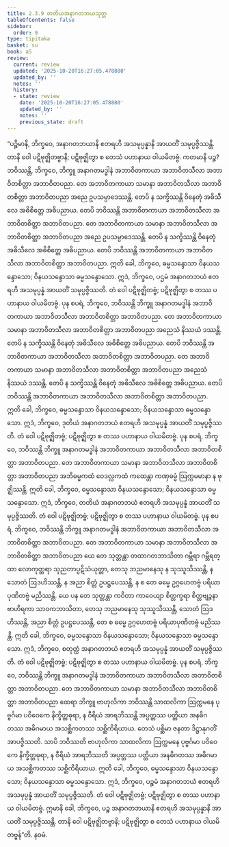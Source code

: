 ```yaml
---
title: 2.3.9 တတိယအနာဂတဘယသုတ္တ
tableOfContents: false
sidebar:
  order: 9
type: tipitaka
basket: su
book: a5
review:
  current: review
  updated: '2025-10-20T16:27:05.478880'
  updated_by: ''
  notes: ''
  history:
  - state: review
    date: '2025-10-20T16:27:05.478880'
    updated_by: ''
    notes: ''
    previous_state: draft
---
```



<DynamicBreadcrumb />


<ReviewStatus review={frontmatter.review} showDetails={true} />

<HypothesisAnnotation frontmatter={frontmatter} />

<Division number="79" book="a5" e="ch" v="16" p="93">

<Paragraph number="513" book="a5">
“ပဉ္စိမာနိ, ဘိက္ခဝေ, အနာဂတဘယာနိ ဧတရဟိ အသမုပ္ပန္နာနိ အာယတိံ သမုပ္ပဇ္ဇိဿန္တိ. တာနိ ဝေါ ပဋိဗုဇ္ဈိတဗ္ဗာနိ; ပဋိဗုဇ္ဈိတွာ စ တေသံ ပဟာနာယ ဝါယမိတဗ္ဗံ.
</Paragraph>

<Paragraph number="514" book="a5">
ကတမာနိ ပဉ္စ? ဘဝိဿန္တိ, ဘိက္ခဝေ, ဘိက္ခူ အနာဂတမဒ္ဓါနံ အဘာဝိတကာယာ အဘာဝိတသီလာ အဘာဝိတစိတ္တာ အဘာဝိတပညာ. တေ အဘာဝိတကာယာ သမာနာ အဘာဝိတသီလာ အဘာဝိတစိတ္တာ အဘာဝိတပညာ အညေ ဥပသမ္ပာဒေဿန္တိ. တေပိ န သက္ခိဿန္တိ ဝိနေတုံ အဓိသီလေ အဓိစိတ္တေ အဓိပညာယ. တေပိ ဘဝိဿန္တိ အဘာဝိတကာယာ အဘာဝိတသီလာ အဘာဝိတစိတ္တာ အဘာဝိတပညာ. တေ အဘာဝိတကာယာ သမာနာ အဘာဝိတသီလာ အဘာဝိတစိတ္တာ အဘာဝိတပညာ အညေ ဥပသမ္ပာဒေဿန္တိ. တေပိ န သက္ခိဿန္တိ ဝိနေတုံ အဓိသီလေ အဓိစိတ္တေ အဓိပညာယ. တေပိ ဘဝိဿန္တိ အဘာဝိတကာယာ အဘာဝိတသီလာ အဘာဝိတစိတ္တာ အဘာဝိတပညာ. ဣတိ ခေါ, ဘိက္ခဝေ, ဓမ္မသန္ဒောသာ ဝိနယသန္ဒောသော; ဝိနယသန္ဒောသာ ဓမ္မသန္ဒောသော. ဣဒံ, ဘိက္ခဝေ, ပဌမံ အနာဂတဘယံ ဧတရဟိ အသမုပ္ပန္နံ အာယတိံ သမုပ္ပဇ္ဇိဿတိ. တံ ဝေါ ပဋိဗုဇ္ဈိတဗ္ဗံ; ပဋိဗုဇ္ဈိတွာ စ တဿ ပဟာနာယ ဝါယမိတဗ္ဗံ.
</Paragraph>

<Paragraph number="515" book="a5">
ပုန စပရံ, ဘိက္ခဝေ, ဘဝိဿန္တိ ဘိက္ခူ အနာဂတမဒ္ဓါနံ အဘာဝိတကာယာ အဘာဝိတသီလာ အဘာဝိတစိတ္တာ အဘာဝိတပညာ. တေ အဘာဝိတကာယာ သမာနာ အဘာဝိတသီလာ အဘာဝိတစိတ္တာ အဘာဝိတပညာ အညေသံ နိဿယံ ဒဿန္တိ. တေပိ န သက္ခိဿန္တိ ဝိနေတုံ အဓိသီလေ အဓိစိတ္တေ အဓိပညာယ. တေပိ ဘဝိဿန္တိ အဘာဝိတကာယာ အဘာဝိတသီလာ အဘာဝိတစိတ္တာ အဘာဝိတပညာ. တေ အဘာဝိတကာယာ သမာနာ အဘာဝိတသီလာ အဘာဝိတစိတ္တာ အဘာဝိတပညာ အညေသံ နိဿယံ ဒဿန္တိ. တေပိ န သက္ခိဿန္တိ ဝိနေတုံ အဓိသီလေ အဓိစိတ္တေ အဓိပညာယ. တေပိ ဘဝိဿန္တိ အဘာဝိတကာယာ အဘာဝိတသီလာ အဘာဝိတစိတ္တာ အဘာဝိတပညာ. ဣတိ ခေါ, ဘိက္ခဝေ, ဓမ္မသန္ဒောသာ ဝိနယသန္ဒောသော; ဝိနယသန္ဒောသာ ဓမ္မသန္ဒောသော. ဣဒံ, ဘိက္ခဝေ, ဒုတိယံ အနာဂတဘယံ ဧတရဟိ အသမုပ္ပန္နံ အာယတိံ သမုပ္ပဇ္ဇိဿတိ. တံ ဝေါ ပဋိဗုဇ္ဈိတဗ္ဗံ; ပဋိဗုဇ္ဈိတွာ စ တဿ ပဟာနာယ ဝါယမိတဗ္ဗံ.
</Paragraph>

<Paragraph number="516" book="a5">
ပုန စပရံ, ဘိက္ခဝေ, ဘဝိဿန္တိ ဘိက္ခူ အနာဂတမဒ္ဓါနံ အဘာဝိတကာယာ အဘာဝိတသီလာ အဘာဝိတစိတ္တာ အဘာဝိတပညာ. တေ အဘာဝိတကာယာ သမာနာ အဘာဝိတသီလာ အဘာဝိတစိတ္တာ အဘာဝိတပညာ အဘိဓမ္မကထံ ဝေဒလ္လကထံ ကထေန္တာ ကဏှဓမ္မံ ဩက္ကမမာနာ န ဗုဇ္ဈိဿန္တိ. ဣတိ ခေါ, ဘိက္ခဝေ, ဓမ္မသန္ဒောသာ ဝိနယသန္ဒောသော; ဝိနယသန္ဒောသာ ဓမ္မသန္ဒောသော. ဣဒံ, ဘိက္ခဝေ, တတိယံ အနာဂတဘယံ ဧတရဟိ အသမုပ္ပန္နံ အာယတိံ သမုပ္ပဇ္ဇိဿတိ. တံ ဝေါ ပဋိဗုဇ္ဈိတဗ္ဗံ; ပဋိဗုဇ္ဈိတွာ စ တဿ ပဟာနာယ ဝါယမိတဗ္ဗံ.
</Paragraph>

<Paragraph number="517" book="a5">
ပုန စပရံ, ဘိက္ခဝေ, ဘဝိဿန္တိ ဘိက္ခူ အနာဂတမဒ္ဓါနံ အဘာဝိတကာယာ အဘာဝိတသီလာ အဘာဝိတစိတ္တာ အဘာဝိတပညာ. တေ အဘာဝိတကာယာ သမာနာ အဘာဝိတသီလာ အဘာဝိတစိတ္တာ အဘာဝိတပညာ ယေ တေ သုတ္တန္တာ တထာဂတဘာသိတာ ဂမ္ဘီရာ ဂမ္ဘီရတ္ထာ လောကုတ္တရာ သုညတာပ္ပဋိသံယုတ္တာ, တေသု ဘညမာနေသု န သုဿူသိဿန္တိ, န သောတံ ဩဒဟိဿန္တိ, န အညာ စိတ္တံ ဥပဋ္ဌပေဿန္တိ, န စ တေ ဓမ္မေ ဥဂ္ဂဟေတဗ္ဗံ ပရိယာပုဏိတဗ္ဗံ မညိဿန္တိ. ယေ ပန တေ သုတ္တန္တာ ကဝိတာ ကာဝေယျာ စိတ္တက္ခရာ စိတ္တဗျဉ္ဇနာ ဗာဟိရကာ သာဝကဘာသိတာ, တေသု ဘညမာနေသု သုဿူသိဿန္တိ, သောတံ ဩဒဟိဿန္တိ, အညာ စိတ္တံ ဥပဋ္ဌပေဿန္တိ, တေ စ ဓမ္မေ ဥဂ္ဂဟေတဗ္ဗံ ပရိယာပုဏိတဗ္ဗံ မညိဿန္တိ. ဣတိ ခေါ, ဘိက္ခဝေ, ဓမ္မသန္ဒောသာ ဝိနယသန္ဒောသော; ဝိနယသန္ဒောသာ ဓမ္မသန္ဒောသော. ဣဒံ, ဘိက္ခဝေ, စတုတ္ထံ အနာဂတဘယံ ဧတရဟိ အသမုပ္ပန္နံ အာယတိံ သမုပ္ပဇ္ဇိဿတိ. တံ ဝေါ ပဋိဗုဇ္ဈိတဗ္ဗံ; ပဋိဗုဇ္ဈိတွာ စ တဿ ပဟာနာယ ဝါယမိတဗ္ဗံ.
</Paragraph>

<Paragraph number="518" book="a5">
ပုန စပရံ, ဘိက္ခဝေ, ဘဝိဿန္တိ ဘိက္ခူ အနာဂတမဒ္ဓါနံ အဘာဝိတကာယာ အဘာဝိတသီလာ အဘာဝိတစိတ္တာ အဘာဝိတပညာ. တေ အဘာဝိတကာယာ သမာနာ အဘာဝိတသီလာ အဘာဝိတစိတ္တာ အဘာဝိတပညာ ထေရာ ဘိက္ခူ ဗာဟုလိကာ ဘဝိဿန္တိ သာထလိကာ ဩက္ကမနေ ပုဗ္ဗင်္ဂမာ ပဝိဝေကေ နိက္ခိတ္တဓုရာ, န ဝီရိယံ အာရဘိဿန္တိ အပ္ပတ္တဿ ပတ္တိယာ အနဓိဂတဿ အဓိဂမာယ အသစ္ဆိကတဿ သစ္ဆိကိရိယာယ. တေသံ ပစ္ဆိမာ ဇနတာ ဒိဋ္ဌာနုဂတိံ အာပဇ္ဇိဿတိ. သာပိ ဘဝိဿတိ ဗာဟုလိကာ သာထလိကာ ဩက္ကမနေ ပုဗ္ဗင်္ဂမာ ပဝိဝေကေ နိက္ခိတ္တဓုရာ, န ဝီရိယံ အာရဘိဿတိ အပ္ပတ္တဿ ပတ္တိယာ အနဓိဂတဿ အဓိဂမာယ အသစ္ဆိကတဿ သစ္ဆိကိရိယာယ. ဣတိ ခေါ, ဘိက္ခဝေ, ဓမ္မသန္ဒောသာ ဝိနယသန္ဒောသော; ဝိနယသန္ဒောသာ ဓမ္မသန္ဒောသော. ဣဒံ, ဘိက္ခဝေ, ပဉ္စမံ အနာဂတဘယံ ဧတရဟိ အသမုပ္ပန္နံ အာယတိံ သမုပ္ပဇ္ဇိဿတိ. တံ ဝေါ ပဋိဗုဇ္ဈိတဗ္ဗံ; ပဋိဗုဇ္ဈိတွာ စ တဿ ပဟာနာယ ဝါယမိတဗ္ဗံ.
</Paragraph>

<Paragraph number="519" book="a5">
ဣမာနိ ခေါ, ဘိက္ခဝေ, ပဉ္စ အနာဂတဘယာနိ ဧတရဟိ အသမုပ္ပန္နာနိ အာယတိံ သမုပ္ပဇ္ဇိဿန္တိ. တာနိ ဝေါ ပဋိဗုဇ္ဈိတဗ္ဗာနိ; ပဋိဗုဇ္ဈိတွာ စ တေသံ ပဟာနာယ ဝါယမိတဗ္ဗန်”တိ.

</Paragraph>
</Division>

<Paragraph number="520" type="center" book="a5">
နဝမံ.
</Paragraph>